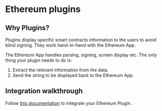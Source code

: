 

# Ethereum plugins


## Why Plugins?

Plugins display specific smart contracts information to the users to avoid blind signing. They work hand-in-hand with the Ethereum App.

The Ethereum App handles parsing, signing, screen display etc. The only thing your plugin needs to do is:

1. Extract the relevant information from the data.
2. Send the string to be displayed back to the Ethereum App.


## Integration walkthrough

Follow [this documentation](https://ethereum-plugin-sdk.ledger.com/) to integrate your Ethereum Plugin.
